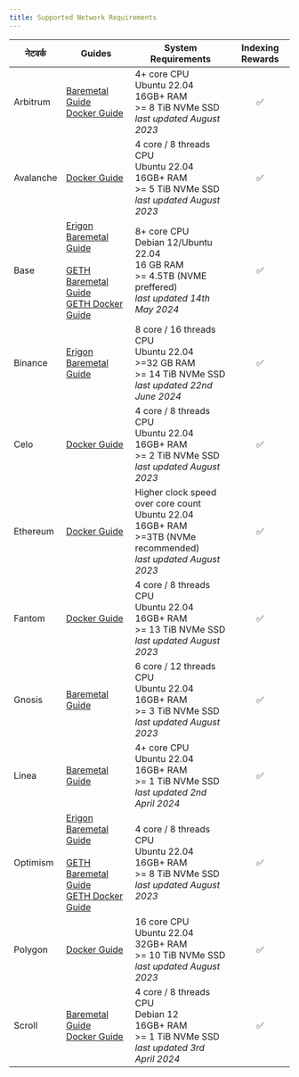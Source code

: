 ```yaml
---
title: Supported Network Requirements
---
```


| नेटवर्क   | Guides                                                                                                                                                                                                                                                                                              | System Requirements                                                                                                                                      | Indexing Rewards |
| --------- | --------------------------------------------------------------------------------------------------------------------------------------------------------------------------------------------------------------------------------------------------------------------------------------------------- | -------------------------------------------------------------------------------------------------------------------------------------------------------- | :--------------: |
| Arbitrum  | [Baremetal Guide](https://docs.infradao.com/archive-nodes-101/arbitrum/baremetal)<br /> [Docker Guide](https://docs.infradao.com/archive-nodes-101/arbitrum/docker)                                                                                                                                 | 4+ core CPU<br /> Ubuntu 22.04<br /> 16GB+ RAM<br /> >= 8 TiB NVMe SSD<br /> _last updated August 2023_                                                  |         ✅        |
| Avalanche | [Docker Guide](https://docs.infradao.com/archive-nodes-101/avalanche/docker)                                                                                                                                                                                                                        | 4 core / 8 threads CPU<br /> Ubuntu 22.04<br /> 16GB+ RAM<br /> >= 5 TiB NVMe SSD<br /> _last updated August 2023_                                       |         ✅        |
| Base      | [Erigon Baremetal Guide](https://docs.infradao.com/archive-nodes-101/base/erigon/baremetal)<br /><br /> [GETH Baremetal Guide](https://docs.infradao.com/archive-nodes-101/base/geth/baremetal)<br /> [GETH Docker Guide](https://docs.infradao.com/archive-nodes-101/base/geth/docker)             | 8+ core CPU<br /> Debian 12/Ubuntu 22.04<br /> 16 GB RAM<br /> >= 4.5TB (NVME preffered)<br /> _last updated 14th May 2024_           |         ✅        |
| Binance   | [Erigon Baremetal Guide](https://docs.infradao.com/archive-nodes-101/binance/erigon/baremetal)                                                                                                                                                                                                      | 8 core / 16 threads CPU<br /> Ubuntu 22.04<br /> >=32 GB RAM<br /> >= 14 TiB NVMe SSD<br /> _last updated 22nd June 2024_                                |         ✅        |
| Celo      | [Docker Guide](https://docs.infradao.com/archive-nodes-101/celo/docker)                                                                                                                                                                                                                             | 4 core / 8 threads CPU<br /> Ubuntu 22.04<br /> 16GB+ RAM<br /> >= 2 TiB NVMe SSD<br /> _last updated August 2023_                                       |         ✅        |
| Ethereum  | [Docker Guide](https://docs.infradao.com/archive-nodes-101/ethereum/erigon/docker)                                                                                                                                                                                                                  | Higher clock speed over core count<br /> Ubuntu 22.04<br /> 16GB+ RAM<br /> >=3TB (NVMe recommended)<br /> _last updated August 2023_ |         ✅        |
| Fantom    | [Docker Guide](https://docs.infradao.com/archive-nodes-101/fantom/docker)                                                                                                                                                                                                                           | 4 core / 8 threads CPU<br /> Ubuntu 22.04<br /> 16GB+ RAM<br /> >= 13 TiB NVMe SSD<br /> _last updated August 2023_                                      |         ✅        |
| Gnosis    | [Baremetal Guide](https://docs.infradao.com/archive-nodes-101/gnosis/erigon/baremetal)                                                                                                                                                                                                              | 6 core / 12 threads CPU<br /> Ubuntu 22.04<br /> 16GB+ RAM<br /> >= 3 TiB NVMe SSD<br /> _last updated August 2023_                                      |         ✅        |
| Linea     | [Baremetal Guide](https://docs.infradao.com/archive-nodes-101/linea/baremetal)                                                                                                                                                                                                                      | 4+ core CPU<br /> Ubuntu 22.04<br /> 16GB+ RAM<br /> >= 1 TiB NVMe SSD<br /> _last updated 2nd April 2024_                                               |         ✅        |
| Optimism  | [Erigon Baremetal Guide](https://docs.infradao.com/archive-nodes-101/optimism/erigon/baremetal)<br /><br /> [GETH Baremetal Guide](https://docs.infradao.com/archive-nodes-101/optimism/geth/baremetal)<br /> [GETH Docker Guide](https://docs.infradao.com/archive-nodes-101/optimism/geth/docker) | 4 core / 8 threads CPU<br /> Ubuntu 22.04<br /> 16GB+ RAM<br /> >= 8 TiB NVMe SSD<br /> _last updated August 2023_                                       |         ✅        |
| Polygon   | [Docker Guide](https://docs.infradao.com/archive-nodes-101/polygon/docker)                                                                                                                                                                                                                          | 16 core CPU<br /> Ubuntu 22.04<br /> 32GB+ RAM<br /> >= 10 TiB NVMe SSD<br /> _last updated August 2023_                                                 |         ✅        |
| Scroll    | [Baremetal Guide](https://docs.infradao.com/archive-nodes-101/scroll/baremetal)<br /> [Docker Guide](https://docs.infradao.com/archive-nodes-101/scroll/docker)                                                                                                                                     | 4 core / 8 threads CPU<br /> Debian 12<br /> 16GB+ RAM<br /> >= 1 TiB NVMe SSD<br /> _last updated 3rd April 2024_                                       |         ✅        |
